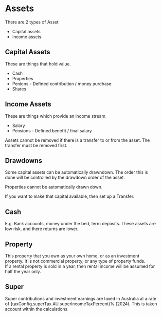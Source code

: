 
# Assets

There are 2 types of Asset

- Capital assets
- Income assets

## Capital Assets

These are things that hold value.

- Cash
- Properties
- Penions - Defined contribution / money purchase
- Shares

## Income Assets

These are things which provide an income stream.

- Salary
- Pensions - Defined benefit / final salary

Assets cannot be removed if there is a transfer to or from the asset. The transfer must be removed first.

## Drawdowns

Some capital assets can be automatically drawndown.
The order this is done will be controlled by the drawdown order of the asset.

Properties cannot be automatically drawn down.

If you want to make that capital available, then set up a <Anchor href={documentDetails.transfers.url}>Transfer</Anchor>.

## Cash

E.g. Bank accounts, money under the bed, term deposits. These assets are low risk, and there returns are lower.

## Property

This property that you own as your own home, or as an investment property.
It is not commercial property, or any type of property funds.  
If a rental property is sold in a year, then rental income will be assumed for half the year only.

## Super

Super contributions and investment earnings are taxed in Australia at a rate of {taxConfig.superTax.AU.superIncomeTaxPercent}% (2024).
This is taken account within the calculations.
